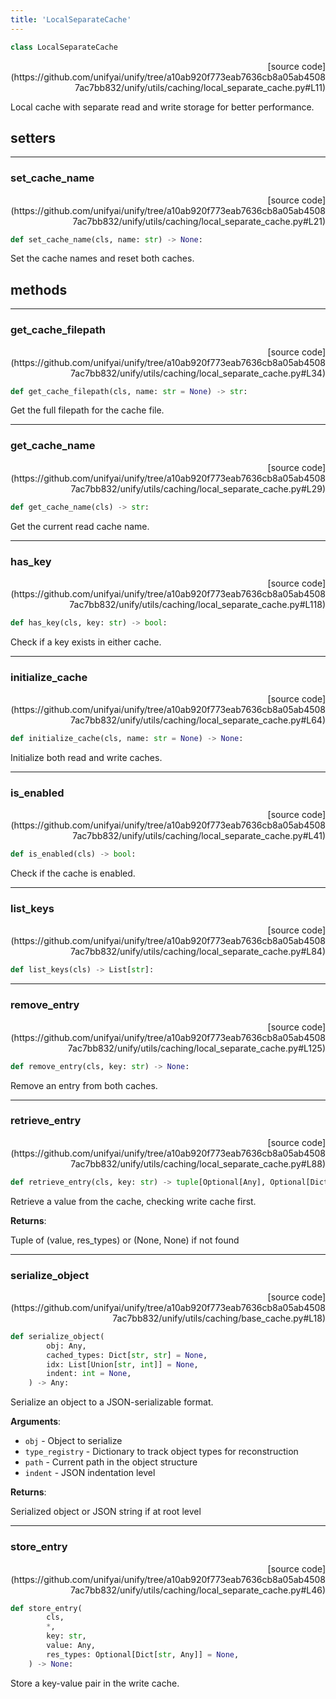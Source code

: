 ```yaml
---
title: 'LocalSeparateCache'
---
```


```python
class LocalSeparateCache
```

<p align="right">[source code](https://github.com/unifyai/unify/tree/a10ab920f773eab7636cb8a05ab45087ac7bb832/unify/utils/caching/local_separate_cache.py#L11)</p>

Local cache with separate read and write storage for better performance.

## setters

---

### set\_cache\_name

<p align="right">[source code](https://github.com/unifyai/unify/tree/a10ab920f773eab7636cb8a05ab45087ac7bb832/unify/utils/caching/local_separate_cache.py#L21)</p>

```python
def set_cache_name(cls, name: str) -> None:
```

Set the cache names and reset both caches.

## methods

---

### get\_cache\_filepath

<p align="right">[source code](https://github.com/unifyai/unify/tree/a10ab920f773eab7636cb8a05ab45087ac7bb832/unify/utils/caching/local_separate_cache.py#L34)</p>

```python
def get_cache_filepath(cls, name: str = None) -> str:
```

Get the full filepath for the cache file.

---

### get\_cache\_name

<p align="right">[source code](https://github.com/unifyai/unify/tree/a10ab920f773eab7636cb8a05ab45087ac7bb832/unify/utils/caching/local_separate_cache.py#L29)</p>

```python
def get_cache_name(cls) -> str:
```

Get the current read cache name.

---

### has\_key

<p align="right">[source code](https://github.com/unifyai/unify/tree/a10ab920f773eab7636cb8a05ab45087ac7bb832/unify/utils/caching/local_separate_cache.py#L118)</p>

```python
def has_key(cls, key: str) -> bool:
```

Check if a key exists in either cache.

---

### initialize\_cache

<p align="right">[source code](https://github.com/unifyai/unify/tree/a10ab920f773eab7636cb8a05ab45087ac7bb832/unify/utils/caching/local_separate_cache.py#L64)</p>

```python
def initialize_cache(cls, name: str = None) -> None:
```

Initialize both read and write caches.

---

### is\_enabled

<p align="right">[source code](https://github.com/unifyai/unify/tree/a10ab920f773eab7636cb8a05ab45087ac7bb832/unify/utils/caching/local_separate_cache.py#L41)</p>

```python
def is_enabled(cls) -> bool:
```

Check if the cache is enabled.

---

### list\_keys

<p align="right">[source code](https://github.com/unifyai/unify/tree/a10ab920f773eab7636cb8a05ab45087ac7bb832/unify/utils/caching/local_separate_cache.py#L84)</p>

```python
def list_keys(cls) -> List[str]:
```



---

### remove\_entry

<p align="right">[source code](https://github.com/unifyai/unify/tree/a10ab920f773eab7636cb8a05ab45087ac7bb832/unify/utils/caching/local_separate_cache.py#L125)</p>

```python
def remove_entry(cls, key: str) -> None:
```

Remove an entry from both caches.

---

### retrieve\_entry

<p align="right">[source code](https://github.com/unifyai/unify/tree/a10ab920f773eab7636cb8a05ab45087ac7bb832/unify/utils/caching/local_separate_cache.py#L88)</p>

```python
def retrieve_entry(cls, key: str) -> tuple[Optional[Any], Optional[Dict[str, Any]]]:
```

Retrieve a value from the cache, checking write cache first.

**Returns**:

Tuple of (value, res_types) or (None, None) if not found

---

### serialize\_object

<p align="right">[source code](https://github.com/unifyai/unify/tree/a10ab920f773eab7636cb8a05ab45087ac7bb832/unify/utils/caching/base_cache.py#L18)</p>

```python
def serialize_object(
        obj: Any,
        cached_types: Dict[str, str] = None,
        idx: List[Union[str, int]] = None,
        indent: int = None,
    ) -> Any:
```

Serialize an object to a JSON-serializable format.

**Arguments**:

- `obj` - Object to serialize
- `type_registry` - Dictionary to track object types for reconstruction
- `path` - Current path in the object structure
- `indent` - JSON indentation level



**Returns**:

Serialized object or JSON string if at root level

---

### store\_entry

<p align="right">[source code](https://github.com/unifyai/unify/tree/a10ab920f773eab7636cb8a05ab45087ac7bb832/unify/utils/caching/local_separate_cache.py#L46)</p>

```python
def store_entry(
        cls,
        *,
        key: str,
        value: Any,
        res_types: Optional[Dict[str, Any]] = None,
    ) -> None:
```

Store a key-value pair in the write cache.